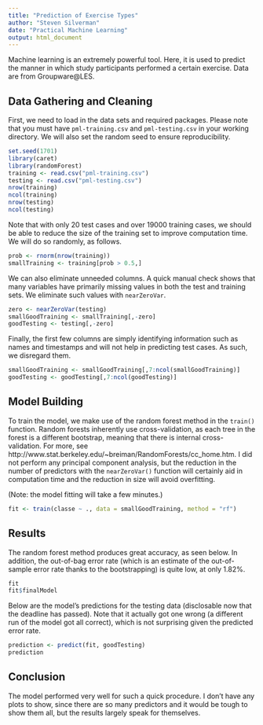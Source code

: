 ```yaml
---
title: "Prediction of Exercise Types"
author: "Steven Silverman"
date: "Practical Machine Learning"
output: html_document
---
```


Machine learning is an extremely powerful tool. Here, it is used to predict the manner in which study participants performed a certain exercise. Data are from Groupware@LES.

## Data Gathering and Cleaning

First, we need to load in the data sets and required packages. Please note that you must have `pml-training.csv` and `pml-testing.csv` in your working directory. We will also set the random seed to ensure reproducibility.

```r
set.seed(1701)
library(caret)
library(randomForest)
training <- read.csv("pml-training.csv")
testing <- read.csv("pml-testing.csv")
nrow(training)
ncol(training)
nrow(testing)
ncol(testing)
```

Note that with only 20 test cases and over 19000 training cases, we should be able to reduce the size of the training set to improve computation time. We will do so randomly, as follows.

```r
prob <- rnorm(nrow(training))
smallTraining <- training[prob > 0.5,]
```

We can also eliminate unneeded columns. A quick manual check shows that many variables have primarily missing values in both the test and training sets. We eliminate such values with `nearZeroVar`.

```r
zero <- nearZeroVar(testing)
smallGoodTraining <- smallTraining[,-zero]
goodTesting <- testing[,-zero]
```

Finally, the first few columns are simply identifying information such as names and timestamps and will not help in predicting test cases. As such, we disregard them.

```r
smallGoodTraining <- smallGoodTraining[,7:ncol(smallGoodTraining)]
goodTesting <- goodTesting[,7:ncol(goodTesting)]
```

## Model Building

To train the model, we make use of the random forest method in the `train()` function. Random forests inherently use cross-validation, as each tree in the forest is a different bootstrap, meaning that there is internal cross-validation. For more, see http://www.stat.berkeley.edu/~breiman/RandomForests/cc_home.htm. I did not perform any principal component analysis, but the reduction in the number of predictors with the `nearZeroVar()` function will certainly aid in computation time and the reduction in size will avoid overfitting.

(Note: the model fitting will take a few minutes.)

```r
fit <- train(classe ~ ., data = smallGoodTraining, method = "rf")
```

## Results

The random forest method produces great accuracy, as seen below. In addition, the out-of-bag error rate (which is an estimate of the out-of-sample error rate thanks to the bootstrapping) is quite low, at only 1.82%.

```r
fit
fit$finalModel
```

Below are the model's predictions for the testing data (disclosable now that the deadline has passed). Note that it actually got one wrong (a different run of the model got all correct), which is not surprising given the predicted error rate.

```r
prediction <- predict(fit, goodTesting)
prediction
```

## Conclusion

The model performed very well for such a quick procedure. I don't have any plots to show, since there are so many predictors and it would be tough to show them all, but the results largely speak for themselves.
